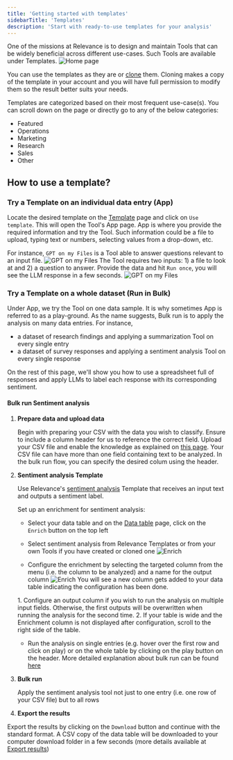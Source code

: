 ```yaml
---
title: 'Getting started with templates'
sidebarTitle: 'Templates'
description: 'Start with ready-to-use templates for your analysis'
---
```

One of the missions at Relevance is to design and maintain Tools that can be widely beneficial
across different use-cases. Such Tools are available under Templates.
![Home page](/images/templates/templates-page.png)

<Tip>You can use the templates as they are or [clone](/templates/introduction#clone-a-template-create-a-copy-of-a-tool-in-your-account) them. 
Cloning makes a copy of the template in your account and you will have full permission to modify them
so the result better suits your needs.</Tip>

Templates are categorized based on their most frequent use-case(s). You can scroll down on the page 
or directly go to any of the below categories:
* Featured
* Operations
* Marketing
* Research
* Sales
* Other

## How to use a template?
### Try a Template on an individual data entry (App)
Locate the desired template on the [Template](/get-started/key-concepts/templates) page and click on `Use template`. This will open the Tool's App page.
App is where you provide the required information and try the Tool. Such information could be 
a file to upload, typing text or numbers, selecting values from a drop-down, etc.

For instance, `GPT on my Files` is a Tool able to answer questions relevant to an input file.
![GPT on my Files](/images/templates/gpt-on-my-files/GPT-on-my-files-form.png)
The Tool requires two inputs: 1) a file to look at and 2) a question to answer.
Provide the data and hit `Run once`, you will see the LLM response in a few seconds.
![GPT on my Files](/images/templates/gpt-on-my-files/GPT-on-my-files-answer.png)

### Try a Template on a whole dataset (Run in Bulk)
Under App, we try the Tool on one data sample. It is why sometimes App is referred to as a play-ground.
As the name suggests, Bulk run is to apply the analysis on many data entries. For instance, 
* a dataset of research findings and applying a summarization Tool on every single entry
* a dataset of survey responses and applying a sentiment analysis Tool on every single response

On the rest of this page, we'll show you how to use a spreadsheet full of responses and apply LLMs to label each response with its corresponding sentiment.

#### Bulk run Sentiment analysis
1. **Prepare data and upload data**

    Begin with preparing your CSV with the data you wish to classify. Ensure to include a column header for us to reference the correct field. 
    Upload your CSV file and enable the knowledge as explained on [this page](/data/data-tables).
    <Tip>
    Your CSV file can have more than one field containing text to be analyzed. In the bulk run flow, you can specify the desired colum using the header.
    </Tip>

2. **Sentiment analysis Template**

    Use Relevance's [sentiment analysis](/templates/sentiment-analysis) Template that receives an input text and outputs a sentiment label.
    
    <Snippet file="clone-tip.mdx" />

    Set up an enrichment for sentiment analysis:
    * Select your data table and on the [Data table](/get-started/key-concepts/data) page, click on the `Enrich` button on the top left
    
    * Select sentiment analysis from Relevance Templates or from your own Tools if you have created or cloned one
    ![Enrich](/images/example-use-cases/sentiment-analysis-1.png)
    
    * Configure the enrichment by selecting the targeted column from the menu (i.e. the column to be analyzed) and a name for the output
    column
    ![Enrich](/images/example-use-cases/sentiment-analysis-2.png)
    You will see a new column gets added to your data table indicating the configuration has been done. 
    <Tip>
    1. Configure an output column if you wish to run the analysis on multiple input fields. Otherwise, the first outputs will
    be overwritten when running the analysis for the second time.
    2. If your table is wide and the Enrichment column is not displayed after configuration, scroll to the right side of the table.
    </Tip>
    
    * Run the analysis on single entries (e.g. hover over the first row and click on play) or on the whole table by clicking on the 
    play button on the header.
    More detailed explanation about bulk run can be found [here](/templates/bulk-run)

3. **Bulk run**

    Apply the sentiment analysis tool not just to one entry (i.e. one row of your CSV file) but to all rows

4. **Export the results**

Export the results by clicking on the `Download` button and continue with the standard format. A CSV copy of the data table will
be downloaded to your computer download folder in a few seconds (more details available at [Export results](/templates/export))